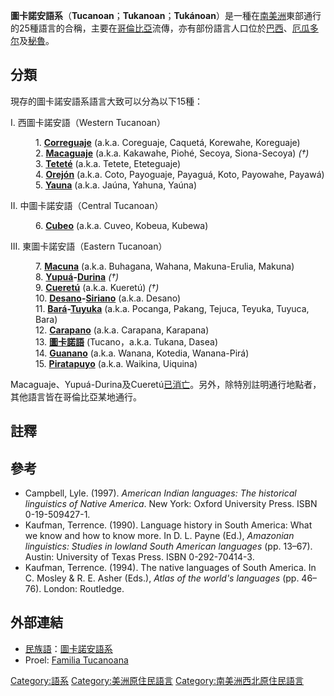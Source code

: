 {{noteTA
|1=zh-hans:厄瓜多尔;zh-hk:厄瓜多爾;zh-tw:厄瓜多;
}}
{{Infobox Language family
|name=圖卡諾安語系
|region=[[亚马孙盆地|亚马孙盆地]]
|familycolor=American
|family='''圖卡諾安語系'''
|child1=東圖卡諾安語
|child2=西圖卡諾安語
|child3=''[[Cubeo_language|Cubeo]]''
|child4=''[[Miriti_language|Miriti]]''
|linglist=TC
|map=Tukano Languages.png
|mapcaption=图卡诺安语系
}}
'''圖卡諾安語系'''（'''Tucanoan'''；'''Tukanoan'''；'''Tukánoan'''）是一種在[[南美洲|南美洲]]東部通行的25種語言的合稱，主要在[[哥倫比亞|哥倫比亞]]流傳，亦有部份語言人口位於[[巴西|巴西]]、[[厄瓜多爾|厄瓜多尔]]及[[秘魯|秘魯]]。

== 分類 ==
現存的圖卡諾安語系語言大致可以分為以下15種：

I. 西圖卡諾安語（Western Tucanoan）
: 1. '''[[Correguaje|Correguaje]]''' (a.k.a. Coreguaje, Caquetá, Korewahe, Koreguaje)
: 2. '''[[Macaguaje|Macaguaje]]''' (a.k.a. Kakawahe, Piohé, Secoya, Siona-Secoya) ''(†)''
: 3. '''[[Teteté|Teteté]]''' (a.k.a. Tetete, Eteteguaje)
: 4. '''[[Orejón|Orejón]]''' (a.k.a. Coto, Payoguaje, Payaguá, Koto, Payowahe, Payawá)
: 5. '''[[Yauna|Yauna]]''' (a.k.a. Jaúna, Yahuna, Yaúna)

II. 中圖卡諾安語（Central Tucanoan）
: 6. '''[[Cubeo|Cubeo]]''' (a.k.a. Cuveo, Kobeua, Kubewa)

III. 東圖卡諾安語（Eastern Tucanoan）
: 7. '''[[Macuna|Macuna]]''' (a.k.a. Buhagana, Wahana, Makuna-Erulia, Makuna)
: 8. '''[[Yupuá|Yupuá]]-[[Durina|Durina]]''' ''(†)''
: 9. '''[[Cueretú|Cueretú]]''' (a.k.a. Kueretú) ''(†)''
: 10. '''[[Desano|Desano]]-[[Siriano|Siriano]]''' (a.k.a. Desano)
: 11. '''[[Bará|Bará]]-[[Tuyuka|Tuyuka]]''' (a.k.a. Pocanga, Pakang, Tejuca, Teyuka, Tuyuca, Bara)
: 12. '''[[Carapano|Carapano]]''' (a.k.a. Carapana, Karapana)
: 13. '''[[圖卡諾語|圖卡諾語]]''' (Tucano，a.k.a. Tukana, Dasea)
: 14. '''[[Guanano|Guanano]]''' (a.k.a. Wanana, Kotedia, Wanana-Pirá)
: 15. '''[[Piratapuyo|Piratapuyo]]''' (a.k.a. Waikina, Uiquina)

Macaguaje、Yupuá-Durina及Cueretú[[已消亡語言|已消亡]]。另外，除特別註明通行地點者，其他語言皆在哥倫比亞某地通行。

== 註釋 ==
{{reflist}}

== 參考 ==
* Campbell, Lyle. (1997). ''American Indian languages: The historical linguistics of Native America''. New York: Oxford University Press. ISBN 0-19-509427-1.
* Kaufman, Terrence. (1990). Language history in South America: What we know and how to know more. In D. L. Payne (Ed.), ''Amazonian linguistics: Studies in lowland South American languages'' (pp. 13–67). Austin: University of Texas Press. ISBN 0-292-70414-3.
* Kaufman, Terrence. (1994). The native languages of South America. In C. Mosley & R. E. Asher (Eds.), ''Atlas of the world's languages'' (pp. 46–76). London: Routledge.

== 外部連結 ==
* [[民族語|民族語]]：[http://www.ethnologue.com/show_family.asp?subid=90620 圖卡諾安語系]{{Wayback|url=http://www.ethnologue.com/show_family.asp?subid=90620 |date=20080318182458 }}
* Proel: [http://www.proel.org/mundo/tukanoan.htm Familia Tucanoana] {{Wayback|url=http://www.proel.org/mundo/tukanoan.htm |date=20160303172642 }}

{{Language family}}

[[Category:語系|Category:語系]]
[[Category:美洲原住民語言|Category:美洲原住民語言]]
[[Category:南美洲西北原住民語言|Category:南美洲西北原住民語言]]